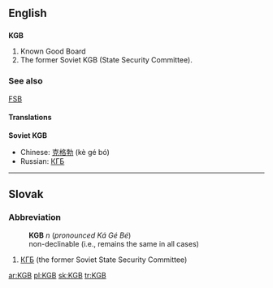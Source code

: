 ==English==
{{wikipedia}}
==={{initialism}}===
'''KGB'''
# Known Good Board
# The former Soviet KGB (State Security Committee).

===See also===
[[FSB]]

====Translations====
'''Soviet KGB'''
*Chinese: [[克格勃]] (kè gé bó)
*Russian: [[КГБ]]

----

==Slovak==
===Abbreviation===
:'''KGB''' ''n'' (''pronounced Ká Gé Bé'')
:non-declinable (i.e., remains the same in all cases)
# [[КГБ]] (the former Soviet State Security Committee)

[[ar:KGB]]
[[pl:KGB]]
[[sk:KGB]]
[[tr:KGB]]